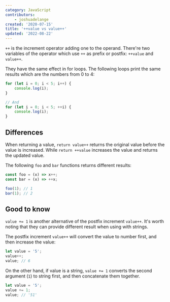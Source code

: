 ```yaml
---
category: JavaScript
contributors:
    - joshuadelange
created: '2020-07-15'
title: '++value vs value++'
updated: '2022-08-22'
---
```


`++` is the increment operator adding one to the operand.
There're two variables of the operator which use `++` as prefix or postfix: `++value` and `value++`.

They have the same effect in for loops. The following loops print the same results which are the numbers from 0 to 4:

```js
for (let i = 0; i < 5; i++) {
    console.log(i);
}

// And
for (let i = 0; i < 5; ++i) {
    console.log(i);
}
```

## Differences

When returning a value, `return value++` returns the original value before the value is increased. While `return ++value` increases the value and returns the updated value.

The following `foo` and `bar` functions returns different results:

```js
const foo = (x) => x++;
const bar = (x) => ++x;

foo(1); // 1
bar(1); // 2
```

## Good to know

`value += 1` is another alternative of the postfix increment `value++`. It's worth noting that they can provide different result when using with strings.

The postfix increment `value++` will convert the value to number first, and then increase the value:

```js
let value = '5';
value++;
value; // 6
```

On the other hand, if value is a string, `value += 1` converts the second argument (`1`) to string first, and then concatenate them together.

```js
let value = '5';
value += 1;
value; // '51'
```
